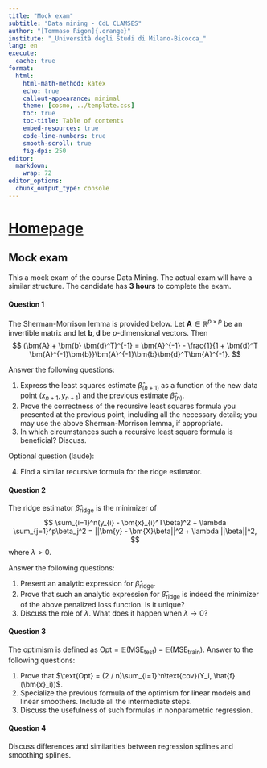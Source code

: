 ```yaml
---
title: "Mock exam"
subtitle: "Data mining - CdL CLAMSES"
author: "[Tommaso Rigon]{.orange}"
institute: "_Università degli Studi di Milano-Bicocca_"
lang: en
execute:
  cache: true
format:
  html:
    html-math-method: katex
    echo: true
    callout-appearance: minimal
    theme: [cosmo, ../template.css]
    toc: true
    toc-title: Table of contents
    embed-resources: true
    code-line-numbers: true
    smooth-scroll: true
    fig-dpi: 250
editor: 
  markdown: 
    wrap: 72
editor_options: 
  chunk_output_type: console
---
```



# [Homepage](../index.html)

## Mock exam

This a mock exam of the course Data Mining. The actual exam will have a similar structure. The candidate has **3 hours** to complete the exam.

#### Question 1

The Sherman-Morrison lemma is provided below. Let $\bm{A} \in \mathbb{R}^{p\times p}$ be an invertible matrix and let
$\bm{b},\bm{d}$ be $p$-dimensional vectors. Then $$
(\bm{A} + \bm{b} \bm{d}^T)^{-1} = \bm{A}^{-1} - \frac{1}{1 + \bm{d}^T \bm{A}^{-1}\bm{b}}\bm{A}^{-1}\bm{b}\bm{d}^T\bm{A}^{-1}.
$$

Answer the following questions:

1. Express the least squares estimate $\hat{\beta}_{(n+1)}$ as a function of the new data point $(x_{n+1}, y_{n+1})$ and the previous estimate $\hat{\beta}_{(n)}$. 
2. [Prove]{.orange} the correctness of the recursive least squares formula you presented at the previous point, including all the necessary details; you may use the above Sherman-Morrison lemma, if appropriate.
3. In which circumstances such a recursive least square formula is beneficial? Discuss.

[Optional question (laude)]{.blue}:

4. Find a similar recursive formula for the ridge estimator.


#### Question 2

The ridge estimator $\hat{\beta}_\text{ridge}$ is the [minimizer]{.orange} of $$
    \sum_{i=1}^n(y_{i} - \bm{x}_{i}^T\beta)^2 + \lambda \sum_{j=1}^p\beta_j^2 = ||\bm{y} - \bm{X}\beta||^2 + \lambda ||\beta||^2,
    $$ where $\lambda > 0$.

Answer the following questions:

1. Present an analytic expression for $\hat{\beta}_\text{ridge}$. 
2. [Prove]{.orange} that such an analytic expression for $\hat{\beta}_\text{ridge}$ is indeed the minimizer of the above penalized loss function. Is it unique?
3. Discuss the role of $\lambda$. What does it happen when $\lambda \rightarrow 0$?


#### Question 3

The optimism is defined as $\text{Opt} = \mathbb{E}(\text{MSE}_\text{test}) - \mathbb{E}(\text{MSE}_\text{train})$. Answer to the following questions:

1. Prove that $\text{Opt} = (2 / n)\sum_{i=1}^n\text{cov}(Y_i, \hat{f}(\bm{x}_i))$. 
2. Specialize the previous formula of the optimism for linear models and linear smoothers. Include all the intermediate steps. 
3. Discuss the usefulness of such formulas in nonparametric regression. 

#### Question 4

Discuss differences and similarities between regression splines and smoothing splines.
